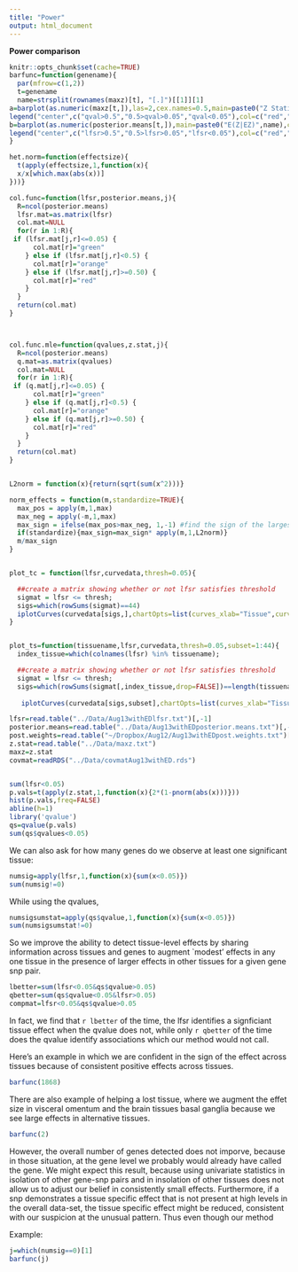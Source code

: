 ```yaml
---
title: "Power"
output: html_document
---
```

**Power comparison**



```r

knitr::opts_chunk$set(cache=TRUE)
barfunc=function(genename){
  par(mfrow=c(1,2))
  t=genename
  name=strsplit(rownames(maxz)[t], "[.]")[[1]][1]
a=barplot(as.numeric(maxz[t,]),las=2,cex.names=0.5,main=paste0("Z Statistics",name),col=col.func.mle(qs$qvalues,z.stat = maxz,j = t),names=colnames(maxz))
legend("center",c("qval>0.5","0.5>qval>0.05","qval<0.05"),col=c("red","orange","green"),pch=20)
b=barplot(as.numeric(posterior.means[t,]),main=paste0("E(Z|EZ)",name),col=col.func(t,lfsr=lfsr,posterior.means=posterior.means),cex.names=0.5,las=2,ylab="PosteriorMean",names=colnames(maxz))
legend("center",c("lfsr>0.5","0.5>lfsr>0.05","lfsr<0.05"),col=c("red","orange","green"),pch=20)
}

het.norm=function(effectsize){
  t(apply(effectsize,1,function(x){
  x/x[which.max(abs(x))]
}))}

col.func=function(lfsr,posterior.means,j){
  R=ncol(posterior.means)
  lfsr.mat=as.matrix(lfsr)
  col.mat=NULL
  for(r in 1:R){
 if (lfsr.mat[j,r]<=0.05) {
      col.mat[r]="green"
    } else if (lfsr.mat[j,r]<0.5) {
      col.mat[r]="orange"
    } else if (lfsr.mat[j,r]>=0.50) {
      col.mat[r]="red"
    } 
  }
  return(col.mat)
}



col.func.mle=function(qvalues,z.stat,j){
  R=ncol(posterior.means)
  q.mat=as.matrix(qvalues)
  col.mat=NULL
  for(r in 1:R){
 if (q.mat[j,r]<=0.05) {
      col.mat[r]="green"
    } else if (q.mat[j,r]<0.5) {
      col.mat[r]="orange"
    } else if (q.mat[j,r]>=0.50) {
      col.mat[r]="red"
    } 
  }
  return(col.mat)
}


L2norm = function(x){return(sqrt(sum(x^2)))}

norm_effects = function(m,standardize=TRUE){
  max_pos = apply(m,1,max)
  max_neg = apply(-m,1,max)
  max_sign = ifelse(max_pos>max_neg, 1,-1) #find the sign of the largest effect
  if(standardize){max_sign=max_sign* apply(m,1,L2norm)}
  m/max_sign
}


plot_tc = function(lfsr,curvedata,thresh=0.05){

  ##create a matrix showing whether or not lfsr satisfies threshold
  sigmat = lfsr <= thresh;
  sigs=which(rowSums(sigmat)==44)
  iplotCurves(curvedata[sigs,],chartOpts=list(curves_xlab="Tissue",curves_ylab="T statistic"))
}  


plot_ts=function(tissuename,lfsr,curvedata,thresh=0.05,subset=1:44){
  index_tissue=which(colnames(lfsr) %in% tissuename);

  ##create a matrix showing whether or not lfsr satisfies threshold
  sigmat = lfsr <= thresh;
  sigs=which(rowSums(sigmat[,index_tissue,drop=FALSE])==length(tissuename) & rowSums(sigmat[,-index_tissue,drop=FALSE])==0)
  
   iplotCurves(curvedata[sigs,subset],chartOpts=list(curves_xlab="Tissue",curves_ylab="curvedata"))}

lfsr=read.table("../Data/Aug13withEDlfsr.txt")[,-1]
posterior.means=read.table("../Data/Aug13withEDposterior.means.txt")[,-1]
post.weights=read.table("~/Dropbox/Aug12/Aug13withEDpost.weights.txt")[,-1]
z.stat=read.table("../Data/maxz.txt")
maxz=z.stat
covmat=readRDS("../Data/covmatAug13withED.rds")



```


```r
sum(lfsr<0.05)
p.vals=t(apply(z.stat,1,function(x){2*(1-pnorm(abs(x)))}))
hist(p.vals,freq=FALSE)
abline(h=1)
library('qvalue')
qs=qvalue(p.vals)
sum(qs$qvalues<0.05)
```

We can also ask for how many genes do we observe at least one significant tissue:

```r
numsig=apply(lfsr,1,function(x){sum(x<0.05)})
sum(numsig!=0)
```
While using the qvalues,

```r
numsigsumstat=apply(qs$qvalue,1,function(x){sum(x<0.05)})
sum(numsigsumstat!=0)
```


So we improve the ability to detect tissue-level effects by sharing information across tissues and genes to augment `modest' effects in any one tissue in the presence of larger effects in other tissues for a given gene snp pair. 

```r

lbetter=sum(lfsr<0.05&qs$qvalue>0.05)
qbetter=sum(qs$qvalue<0.05&lfsr>0.05)
compmat=lfsr<0.05&qs$qvalue>0.05
```


In fact, we find that `r lbetter` of the time, the lfsr identifies a signficiant tissue effect when the qvalue does not, while only `r qbetter` of the time does the qvalue identify associations which our method would not call.

Here's an example in which we are confident in the sign of the effect across tissues because of consistent positive effects across tissues.

```r
barfunc(1868)

```

There are also example of helping a lost tissue, where we augment the effet size in visceral omentum and the brain tissues basal ganglia because we see large effects in alternative tissues.

```r
barfunc(2)
```

However, the overall number of genes detected does not imporve, because in those situation, at the gene level we probably would already have called the gene. We might expect this result, because using univariate statistics in isolation of other gene-snp pairs and in insolation of other tissues does not allow us to adjust our belief in consistently small effects. Furthermore, if a snp demonstrates a tissue specific effect that is not present at high levels in the overall data-set, the tissue specific effect might be reduced, consistent with our suspicion at the unusual pattern. Thus even though our method 

Example:

```r
j=which(numsig==0)[1]
barfunc(j)
```


